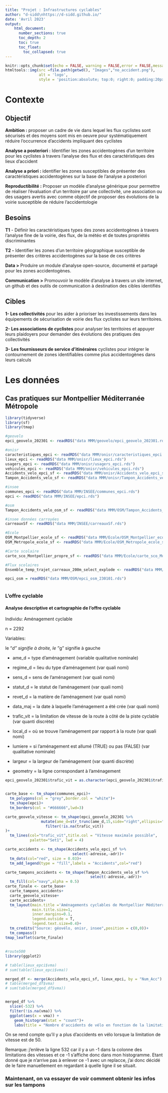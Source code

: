 ```yaml
---
title: "Projet : Infrastructures cyclables"
author: "d-sidd\nhttps://d-sidd.github.io/"
date: 'Avril 2023'
output: 
    html_document:
      number_sections: true
      toc_depth: 2
      toc: true
      toc_float:
        toc_collapsed: true
---
```


```r
knitr::opts_chunk$set(echo = FALSE, warning = FALSE,error = FALSE,message = FALSE,eval=TRUE)
htmltools::img(src =file.path(getwd(), "Images","no_accident.png"),
               alt = 'logo',
               style = 'position:absolute; top:0; right:0; padding:20px 20px 10px 10px; width: auto; height: 200px')

```

# Contexte

## Objectif

**Ambition :** proposer un cadre de vie dans lequel les flux cyclistes sont sécurisés et des moyens sont mis en oeuvre pour systématiquement réduire l'occurrence d'accidents impliquant des cyclistes

**Analyse a posteriori :** Identifier les zones accidentogènes d'un territoire pour les cyclistes à travers l'analyse des flux et des caractéristiques des lieux d'accident

**Analyse a priori :** identifier les zones susceptibles de présenter des caractéristiques accidentogènes sur la base de l'analyse a posteriori

**Reproductibilité :** Proposer un modèle d'analyse générique pour permettre de réaliser l'évaluation d'un territoire par une collectivité, une association ou des usagers avertis avec comme objectif de proposer des évolutions de la voirie susceptible de réduire l'accidentologie

## Besoins

**T1** - Définir les caractéristiques types des zones accidentogènes à travers l'analyse fine de la voirie, des flux, de la météo et de toutes propriétés discriminantes

**T2 -** Identifier les zones d'un territoire géographique susceptible de présenter des critères accidentogènes sur la base de ces critères

**Data \>** Produire un module d'analyse open-source, documenté et partagé pour les zones accidentogènes.

**Communication \>** Promouvoir le modèle d'analyse à travers un site internet, un github et des outils de communication à destination des cibles identifiés

## Cibles

**1- Les collectivités** pour les aider à prioriser les investissements dans les équipements de sécurisation de voirie des flux cyclistes sur leurs territoires.

**2- Les associations de cyclistes** pour analyser les territoires et appuyer leurs plaidoyers pour demander des évolutions des pratiques des collectivités

**3- Les fournisseurs de service d'itinéraires** cyclistes pour intégrer le contournement de zones identifiables comme plus accidentogènes dans leurs calculs

# Les données

## Cas pratiques sur Montpellier Méditerranée Métropole

```r
library(tidyverse)
library(sf)
library(tmap)
```

```r
#geovelo
epci_geovelo_202301 <- readRDS("data MMM/geovelo/epci_geovelo_202301.rds")

#onisr
caracteristiques_epci <- readRDS("data MMM/onisr/caracteristiques_epci.rds")
lieux_epci <- readRDS("data MMM/onisr/lieux_epci.rds")
usagers_epci <- readRDS("data MMM/onisr/usagers_epci.rds")
vehicules_epci <- readRDS("data MMM/onisr/vehicules_epci.rds")
Accidents_velo_epci_sf <- readRDS("data MMM/onisr/Accidents_velo_epci_sf.rds")
Tampon_Accidents_velo_sf <- readRDS("data MMM/onisr/Tampon_Accidents_velo_sf.rds")

#insee
communes_epci <- readRDS("data MMM/INSEE/communes_epci.rds")
epci <- readRDS("data MMM/INSEE/epci.rds")

#osm
Tampon_Accidents_velo_osm_sf <- readRDS("data MMM/OSM/Tampon_Accidents_velo_osm_sf.rds")

#insee données carroyées
carreauxSf <- readRDS("data MMM/INSEE/carreauxSf.rds")

#Ecole
OSM_Montpellier_ecole_sf <- readRDS("data MMM/Ecole/OSM_Montpellier_ecole_sf.rds")
OSM_Metropole_ecole_sf <- readRDS("data MMM/Ecole/OSM_Metropole_ecole_sf.rds")

#Carte scolaire
carte_sco_Montpellier_propre_sf <- readRDS("data MMM/Ecole/carte_sco_Montpellier_propre_sf.rds")

#Flux scolaires
Ensemble_temp_trajet_carreaux_200m_select_explode <- readRDS("data MMM/Trajets_dom_ecole/Ensemble_temp_trajet_carreaux_200m_select_explode.rds")

epci_osm = readRDS("data MMM/OSM/epci_osm_230101.rds")



```

### L'offre cyclable

#### Analyse descriptive et cartographie de l'offre cyclable

Individu: Aménagement cyclable

n = 2292

Variables:

le "*d" signifie à droite, le "*g" signifie à gauche

-   ame_d = type d'aménagement (variable qualitative nominale)

-   regime_d = lieu du type d'aménagement (var quali nomi)

-   sens_d = sens de l'aménagement (var quali nomi)

-   statut_d = le statut de l'aménagement (var quali nomi)

-   revet_d = la matière de l'aménagement (var quali nomi)

-   data_maj = la date à laquelle l'aménagement a été crée (var quali nomi)

-   trafic_vit = la limitation de vitesse de la route à côté de la piste cyclable (var quanti discrète)

-   local_d = où se trouve l'aménagement par rapport à la route (var quali nomi)

-   lumiere = si l'aménagement est allumé (TRUE) ou pas (FALSE) (var qualitative nominale)

-   largeur = la largeur de l'aménagement (var quanti discrète)

-   geometry = la ligne correspondant à l'aménagement

```r
epci_geovelo_202301$trafic_vit = as.character(epci_geovelo_202301$trafic_vit)


carte_base <- tm_shape(communes_epci)+
  tm_polygons(col = "grey",border.col = "white")+
  tm_shape(epci)+
  tm_borders(col = "#666666",lwd=3)

carte_geovelo_vitesse <- tm_shape(epci_geovelo_202301 %>% 
                mutate(ame_d=str_trunc(ame_d,15,side="right",ellipsis="...")) %>%
                  filter(!is.na(trafic_vit))
)+
  tm_lines(col="trafic_vit",title.col = "Vitesse maximale possible",
           palette="Set1", lwd = 4)

carte_accidents <- tm_shape(Accidents_velo_epci_sf %>% 
                              select(-adresse,-adr))+
  tm_dots(col="red", size = 0.03)+
  tm_add_legend(type = "fill",labels = "Accidents",col="red")

carte_tampons_accidents <- tm_shape(Tampon_Accidents_velo_sf %>% 
                                      select(-adresse,-adr))+
  tm_fill(col="navy",alpha = 0.5)
carte_finale <- carte_base+
  carte_tampons_accidents+
  carte_geovelo_vitesse+
  carte_accidents+
  tm_layout(main.title ='Aménagements cyclables de Montpellier Méditerranée Métropole',
            main.title.size=1,
            inner.margins=0.1,
            legend.outside = T,
            legend.text.size=0.4)+
  tm_credits("Source: géovélo, onisr, insee",position = c(0,0))+
  tm_compass()
tmap_leaflet(carte_finale)
```

## 

```r
#route500
library(ggplot2)

# table(lieux_epci$vma)
# sum(table(lieux_epci$vma))

merged_df <- merge(Accidents_velo_epci_sf, lieux_epci, by = "Num_Acc")
# table(merged_df$vma)
# sum(table(merged_df$vma))


merged_df %>%
  slice(-532) %>%
  filter(!is.na(vma)) %>%
  ggplot(aes(x = vma)) +
    geom_histogram(stat = "count")+
    labs(title = "Nombre d'accidents de vélo en fonction de la limitation de vitesse", x = "Vitesse Maximale Autorisée", y = "Nombre d'accidents")
```

On se rend compte qu'il y a plus d'accidents en vélo lorsque la limitation de vitesse est de 50.

Remarque: j'enlève la ligne 532 car il y a un -1 dans la colonne des limitations des vitesses et ce -1 s'affiche donc dans mon histogramme. Etant donné que je n'arrive pas à enlever ce -1 avec un replacce, j'ai donc décidé de le faire manuellement en regardant à quelle ligne il se situait.

### Maintenant, on va essayer de voir comment obtenir les infos sur les tampons
